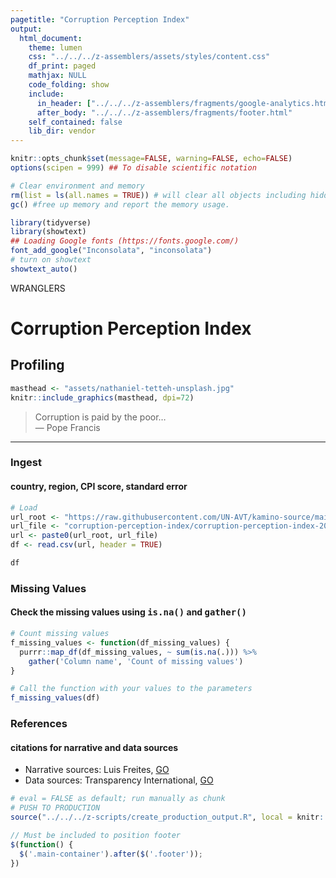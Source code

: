 ```yaml
---
pagetitle: "Corruption Perception Index"
output:
  html_document:
    theme: lumen
    css: "../../../z-assemblers/assets/styles/content.css"
    df_print: paged
    mathjax: NULL
    code_folding: show
    include:
      in_header: ["../../../z-assemblers/fragments/google-analytics.html", "../../../z-assemblers/fragments/header.html"]
      after_body: "../../../z-assemblers/fragments/footer.html"
    self_contained: false
    lib_dir: vendor
---
```


```r

knitr::opts_chunk$set(message=FALSE, warning=FALSE, echo=FALSE)
options(scipen = 999) ## To disable scientific notation

# Clear environment and memory
rm(list = ls(all.names = TRUE)) # will clear all objects including hidden objects.
gc() #free up memory and report the memory usage.

library(tidyverse)
library(showtext)
## Loading Google fonts (https://fonts.google.com/)
font_add_google("Inconsolata", "inconsolata")
# turn on showtext
showtext_auto()

```


<div class="activity">
WRANGLERS  
</div>

# Corruption Perception Index
## Profiling

```r

masthead <- "assets/nathaniel-tetteh-unsplash.jpg"
knitr::include_graphics(masthead, dpi=72)

```


> Corruption is paid by the poor...\
--- Pope Francis\

***

### Ingest
#### country, region, CPI score, standard error

```r

# Load
url_root <- "https://raw.githubusercontent.com/UN-AVT/kamino-source/main/sources/0-shared/data/"
url_file <- "corruption-perception-index/corruption-perception-index-2020.csv"
url <- paste0(url_root, url_file)
df <- read.csv(url, header = TRUE)

df

```
### Missing Values
#### Check the missing values using <kbd>is.na()</kbd> and <kbd>gather()</kbd>

```r

# Count missing values 
f_missing_values <- function(df_missing_values) {
  purrr::map_df(df_missing_values, ~ sum(is.na(.))) %>%
    gather('Column name', 'Count of missing values')
}

# Call the function with your values to the parameters
f_missing_values(df)

```

### References
#### citations for narrative and data sources

* Narrative sources: Luis Freites, [GO](https://github.com/luisfrein/R_Tidytuesday){target="_blank"}
* Data sources: Transparency International, [GO](https://www.transparency.org/en){target="_blank"}

```r

# eval = FALSE as default; run manually as chunk
# PUSH TO PRODUCTION
source("../../../z-scripts/create_production_output.R", local = knitr::knit_global())

```



```js

// Must be included to position footer
$(function() {
  $('.main-container').after($('.footer'));
})

```

